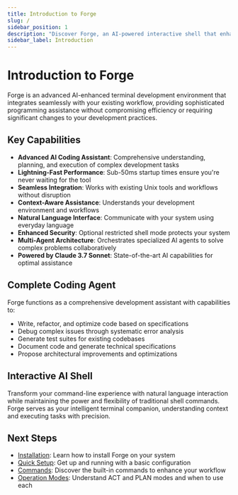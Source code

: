 ```yaml
---
title: Introduction to Forge
slug: /
sidebar_position: 1
description: "Discover Forge, an AI-powered interactive shell that enhances your development workflow."
sidebar_label: Introduction
---
```


# Introduction to Forge

Forge is an advanced AI-enhanced terminal development environment that integrates seamlessly with your existing workflow, providing sophisticated programming assistance without compromising efficiency or requiring significant changes to your development practices.

## Key Capabilities

- **Advanced AI Coding Assistant**: Comprehensive understanding, planning, and execution of complex development tasks
- **Lightning-Fast Performance**: Sub-50ms startup times ensure you're never waiting for the tool
- **Seamless Integration**: Works with existing Unix tools and workflows without disruption
- **Context-Aware Assistance**: Understands your development environment and workflows
- **Natural Language Interface**: Communicate with your system using everyday language
- **Enhanced Security**: Optional restricted shell mode protects your system
- **Multi-Agent Architecture**: Orchestrates specialized AI agents to solve complex problems collaboratively
- **Powered by Claude 3.7 Sonnet**: State-of-the-art AI capabilities for optimal assistance

## Complete Coding Agent

Forge functions as a comprehensive development assistant with capabilities to:

- Write, refactor, and optimize code based on specifications
- Debug complex issues through systematic error analysis
- Generate test suites for existing codebases
- Document code and generate technical specifications
- Propose architectural improvements and optimizations

## Interactive AI Shell

Transform your command-line experience with natural language interaction while maintaining the power and flexibility of traditional shell commands. Forge serves as your intelligent terminal companion, understanding context and executing tasks with precision.

## Next Steps

- [Installation](./installation): Learn how to install Forge on your system
- [Quick Setup](./quick-setup): Get up and running with a basic configuration
- [Commands](./commands): Discover the built-in commands to enhance your workflow
- [Operation Modes](./operation-modes): Understand ACT and PLAN modes and when to use each

<!-- Note: This introduction sets up the core concepts and capabilities that users will learn more about in subsequent documentation pages -->